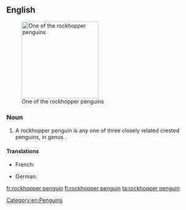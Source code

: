 ==English==
{{wikipedia}}
[[Image:Eudyptes chrysocome.jpg|200px|thumb|right|One of the rockhopper penguins]]

===Noun===
{{en-noun|head=[[rockhopper]] [[penguin]]}}

# A rockhopper penguin is any one of three closely related crested penguins, in genus {{taxlink|Eudyptes|genus}}.

====Translations====
{{trans-top|crested penguin}}
* French: {{t|fr|gorfou sauteur|m}}
{{trans-mid}}
* German: {{t+|de|Felsenpinguin|m}}
{{trans-bottom}}

[[Category:en:Penguins]]

[[fr:rockhopper penguin]]
[[fi:rockhopper penguin]]
[[ta:rockhopper penguin]]